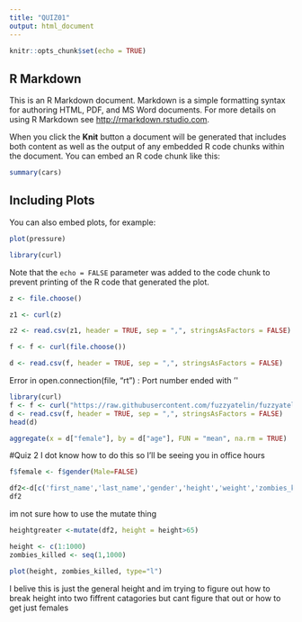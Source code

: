 ```yaml
---
title: "QUIZ01"
output: html_document
---
```


```r
knitr::opts_chunk$set(echo = TRUE)
```

## R Markdown

This is an R Markdown document. Markdown is a simple formatting syntax for authoring HTML, PDF, and MS Word documents. For more details on using R Markdown see <http://rmarkdown.rstudio.com>.

When you click the **Knit** button a document will be generated that includes both content as well as the output of any embedded R code chunks within the document. You can embed an R code chunk like this:

```r
summary(cars)
```

## Including Plots

You can also embed plots, for example:

```r
plot(pressure)
```

```r
library(curl)
```
Note that the `echo = FALSE` parameter was added to the code chunk to prevent printing of the R code that generated the plot.

```r
z <- file.choose()
```

```r
z1 <- curl(z)
```
 
```r
z2 <- read.csv(z1, header = TRUE, sep = ",", stringsAsFactors = FALSE)
```

```r
f <- f <- curl(file.choose())
```

```r
d <- read.csv(f, header = TRUE, sep = ",", stringsAsFactors = FALSE)
```
Error in open.connection(file, "rt") : Port number ended with '\'
```r
library(curl)
f <- f <- curl("https://raw.githubusercontent.com/fuzzyatelin/fuzzyatelin.github.io/master/AN597_Fall17/zombies.csv")
d <- read.csv(f, header = TRUE, sep = ",", stringsAsFactors = FALSE)
head(d)
```

```r
aggregate(x = d["female"], by = d["age"], FUN = "mean", na.rm = TRUE)
```
#Quiz 2
I dot know how to do this so I'll be seeing you in office hours
```r
f$female <- f$gender(Male=FALSE)
```
```r
df2<-d[c('first_name','last_name','gender','height','weight','zombies_killed')]
df2
```
im not sure how to use the mutate thing 
```r
heightgreater <-mutate(df2, height = height>65)
```
```r
height <- c(1:1000)
zombies_killed <- seq(1,1000)

plot(height, zombies_killed, type="l")
```
I belive this is just the general height and im trying to figure out how to break height into two fiffrent catagories but cant figure that out or how to get just females